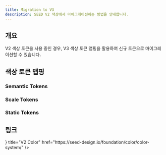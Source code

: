 ```yaml
---
title: Migration to V3
description: SEED V2 색상에서 마이그레이션하는 방법을 안내합니다.
---
```



## 개요

V2 색상 토큰을 사용 중인 경우, V3 색상 토큰 맵핑을 활용하여 신규 토큰으로 마이그레이션할 수 있습니다.

## 색상 토큰 맵핑

### Semantic Tokens

<TokenMappingTable
  mappings={semanticColorMappings}
/>

### Scale Tokens

<TokenMappingTable
  mappings={scaleColorMappings}
/>

### Static Tokens

<TokenMappingTable
  mappings={staticColorMappings}
/>

## 링크

<Cards>
  <Card
    icon={<IconPaletteLine />}
    title="V2 Color"
    href="https://seed-design.io/foundation/color/color-system/"
  />
</Cards>
